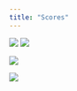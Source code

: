 ```yaml
---
title: "Scores"
---
```


![](img/avg_round_scores_plot.png){fig-align="center"}
![](img/avg_round_scores_year_plot.png){fig-align="center"}

![](img/relative_strength_plot.png){fig-align="center"}

![](img/relative_strength_year_plot.png){fig-align="center"}